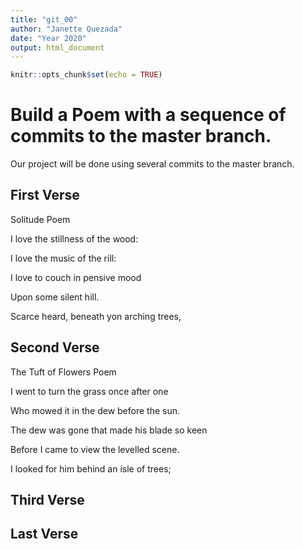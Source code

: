 ```yaml
---
title: "git_00"
author: "Janette Quezada"
date: "Year 2020"
output: html_document
---
```


```r
knitr::opts_chunk$set(echo = TRUE)
```
# Build a Poem with a sequence of commits to the master branch.
Our project will be done using several commits to the master branch.
<!-- Do not modify or change any text in "!--" bracketed areas such as this --- these are instructions to
you, if you change any of this the git program will notice it and compromise your git merging strategy !-->

## First Verse 
<!--Put the first five lines of a poem by Lewis Carrol in this section!-->
Solitude Poem

I love the stillness of the wood:

I love the music of the rill:

I love to couch in pensive mood

Upon some silent hill.

Scarce heard, beneath yon arching trees,

## Second Verse
<!--Put the first five lines of a poem by Robert Frost here!-->
The Tuft of Flowers Poem

I went to turn the grass once after one

Who mowed it in the dew before the sun.

The dew was gone that made his blade so keen

Before I came to view the levelled scene.

I looked for him behind an isle of trees;

## Third Verse
<!--Put the first two verses of The Walrus and the Carpenter here!-->

## Last Verse
<!--Put a short poem of your choice 8-20 lines,here!-->
